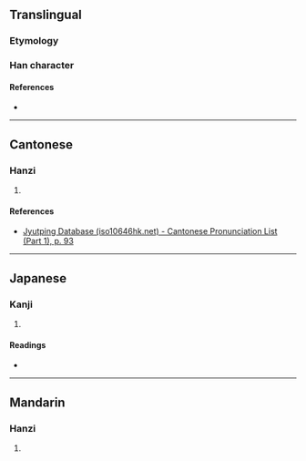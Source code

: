 {{character info/new}}
==Translingual==

===Etymology===
{{Han etym}}

===Han character===
{{Han char|rn=38|rad=女|as=08|sn=11|four=42414|canj=VHJM|ids=⿰女垂}}

====References====
* {{Han ref|kx=0263.320|dkj=06367|dj=0530.200|hdz=21059.070|uh=5A37|ud=23095|bh=D8C2|bd=55490}}

----

==Cantonese==

===Hanzi===
{{yue-hanzi|jyut=[[zeoi3]]|y=jeui3}}

# {{defn|lang=yue|sort=女08}}

====References====
* [http://www.iso10646hk.net/jp/document/download.jsp Jyutping Database (iso10646hk.net) - Cantonese Pronunciation List (Part 1), p. 93]

----

==Japanese==

===Kanji===
{{ja-kanji|grade=|rs=女08}}

# {{defn|lang=ja|sort=女08}}

====Readings====
* {{ja-readings|on=[[つい]] (tsui), [[すい]] (sui), [[ずい]] (zui)|kun=}}

----

==Mandarin==

===Hanzi===
{{cmn-hanzi|pin=[[zhuì]] ([[zhui4]]), [[shuì]] ([[shui4]])|wg=chui<sup>4</sup>, shui<sup>4</sup>}}

# {{defn|lang=cmn|sort=女08}}